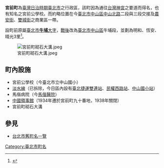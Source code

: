 {{japanese|japanese=宮前町|kana=みやまえちょう|romaji=Miyamaechō}}
'''宮前町'''為[[臺灣|臺灣]][[臺灣日治時期|日治時期]][[臺北市_(州轄市)|臺北市]]之行政區，該町因為通往[[台灣神宮|台灣神宮]]之要道而得名，也有知名之宮前公學校。而約略位置在今[[臺北市|臺北市]][[中山區_(台北市)|中山區]][[中山北路_(台北市)|中山北路]]二段與三段交接及[[農安街|農安街]]、[[雙城街|雙城街]]之商業區一帶。

設町前原屬[[臺北市_(州轄市)|臺北市]]'''[[牛埔_(臺北市)|牛埔]]'''[[大字|大字]]，[[臺灣戰後時期|戰後]]改為[[臺北市_(省轄市)|臺北市]][[中山區_(臺北市)|中山區]]牛埔段，並劃為明和、恆安、晴光3里<ref name="封域篇">{{cite book |title=《臺北市志》卷一 沿革志 封域篇 |date=1988-06 |publisher=[[臺北市文獻委員會|臺北市文獻委員會]] |page=143}}</ref>。

[[File:宮前町砌石大溝.jpeg|thumb]]

==町內設施==
*宮前公學校（今臺北市立中山國小）
*[[淡水線_(台鐵)|淡水線]]{{lang|ja|[[雙連站#歷史|雙連乘降場]]}}（已拆除，今日區內設有[[臺北捷運|臺北捷運]][[雙連站|雙連站]]、[[民權西路站|民權西路站]]、[[中山國小站|中山國小站]]）
*馬偕病院（今[[馬偕醫院|馬偕醫院]]）
*[[中華民國駐台北總領事館|中國領事館]]（1934年遷於宮前町九十番地，1938年關閉）
*宮前町砌石大溝

==參見==
*[[台北市舊町名一覽|台北市舊町名一覽]]

{{台北市舊町名}}

[[Category:臺北市町名|Category:臺北市町名]]